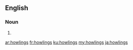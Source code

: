 ==English==

===Noun===
{{head|en|noun plural form}}

# {{plural of|howling|lang=en}}

[[ar:howlings]]
[[fr:howlings]]
[[ku:howlings]]
[[my:howlings]]
[[ja:howlings]]